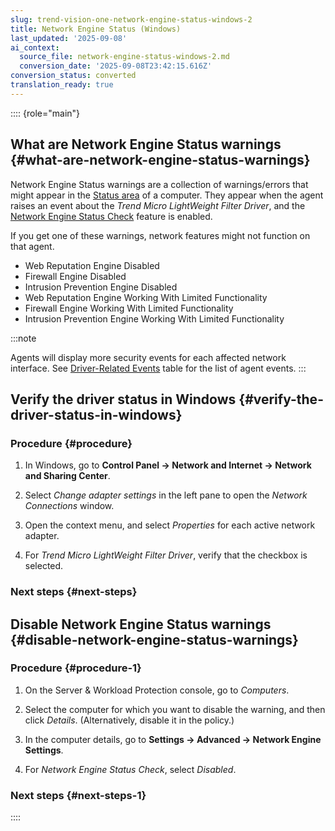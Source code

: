 ```yaml
---
slug: trend-vision-one-network-engine-status-windows-2
title: Network Engine Status (Windows)
last_updated: '2025-09-08'
ai_context:
  source_file: network-engine-status-windows-2.md
  conversion_date: '2025-09-08T23:42:15.616Z'
conversion_status: converted
translation_ready: true
---
```


:::: {role="main"}
## What are Network Engine Status warnings {#what-are-network-engine-status-warnings}

Network Engine Status warnings are a collection of warnings/errors that might appear in the [Status area](overview-section-computer-editor.mdx) of a computer. They appear when the agent raises an event about the *Trend Micro LightWeight Filter Driver*, and the [Network Engine Status Check](network-engine-settings.mdx) feature is enabled.

If you get one of these warnings, network features might not function on that agent.

- Web Reputation Engine Disabled
- Firewall Engine Disabled
- Intrusion Prevention Engine Disabled
- Web Reputation Engine Working With Limited Functionality
- Firewall Engine Working With Limited Functionality
- Intrusion Prevention Engine Working With Limited Functionality

:::note

Agents will display more security events for each affected network interface. See [Driver-Related Events](agent-events.mdx) table for the list of agent events.
:::

## Verify the driver status in Windows {#verify-the-driver-status-in-windows}

### Procedure {#procedure}

1.  In Windows, go to **Control Panel → Network and Internet → Network and Sharing Center**.

2.  Select *Change adapter settings* in the left pane to open the *Network Connections* window.

3.  Open the context menu, and select *Properties* for each active network adapter.

4.  For *Trend Micro LightWeight Filter Driver*, verify that the checkbox is selected.

### Next steps {#next-steps}

## Disable Network Engine Status warnings {#disable-network-engine-status-warnings}

### Procedure {#procedure-1}

1.  On the Server & Workload Protection console, go to *Computers*.

2.  Select the computer for which you want to disable the warning, and then click *Details*. (Alternatively, disable it in the policy.)

3.  In the computer details, go to **Settings → Advanced → Network Engine Settings**.

4.  For *Network Engine Status Check*, select *Disabled*.

### Next steps {#next-steps-1}
::::
